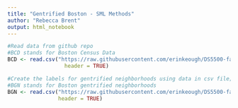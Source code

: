 ```yaml
---
title: "Gentrified Boston - SML Methods"
author: "Rebecca Brent"
output: html_notebook
---
```


```r
#Read data from github repo
#BCD stands for Boston Census Data
BCD <- read.csv("https://raw.githubusercontent.com/erinkeough/DS5500-fall2020-rb-bc-ek-rm/master/census-csv/bos_all.csv",
                  header = TRUE)

#Create the labels for gentrified neighborhoods using data in csv file; stand alone research
#BGN stands for Boston gentrified neighborhoods
BGN <- read.csv("https://raw.githubusercontent.com/erinkeough/DS5500-fall2020-rb-bc-ek-rm/master/Research/Gentrified%20Boston%20Neighborhoods.csv",
                header = TRUE)


```

